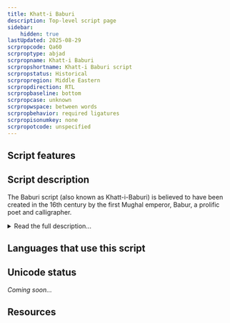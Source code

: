 ```yaml
---
title: Khatt-i Baburi
description: Top-level script page
sidebar:
    hidden: true
lastUpdated: 2025-08-29
scrpropcode: Qa60
scrproptype: abjad
scrpropname: Khatt-i Baburi
scrpropshortname: Khatt-i Baburi script
scrpropstatus: Historical
scrpropregion: Middle Eastern
scrpropdirection: RTL
scrpropbaseline: bottom
scrpropcase: unknown
scrpropwspace: between words
scrpropbehavior: required ligatures
scrpropisonumkey: none
scrpropotcode: unspecified
---
```



## Script features

<ScriptInfo />

## Script description

The Baburi script (also known as Khatt-i-Baburi) is believed to have been created in the 16th century by the first Mughal emperor, Babur, a prolific  poet and calligrapher.

<details>
<summary>Read the full description...</summary>His personal journal, originally written in Turkish, states that he devised the script around the time that he captured Kabul in 1504. Historians writing shortly after that period (Nizamuddin Ahmad, Bada’uni) claim that Babur used his script to transcribe a copy of the Koran, which he sent as an offering to Mecca, but that by the time Babur’s grandson, Akbar, was in power the script was not being used. 

It is thought that there may actually be two separate Baburi scripts, but more investigation is needed to determine whether that is the case. Some sources label some writing as ‘Baburi’ script and some as ‘Mashhad’, but in other sources both types of writing are mixed within a text and subsumed under the name ‘Baburi’. For now it is being treated as a single script.

The Baburi script is written from right to left. It is thought that it may be a cipher of the Arabic script, and charts of the script indicate a one-to-one correspondence with the Arabic character repertoire. The script is written with 29 characters, one of which is a ligature.

_This script is not currently recognized by [ISO 15924](http://www.unicode.org/iso15924/), but is included in ScriptSource for research purposes. If you have any information on this script, please add the information to the site. Your contributions can be a great help in refining and expanding the ISO 15924 standard._
</details>

## Languages that use this script

<WsList script='Qa60' wsMax='5' />

## Unicode status

_Coming soon..._

## Resources

<ScriptResources detailSummary='seemore' />

